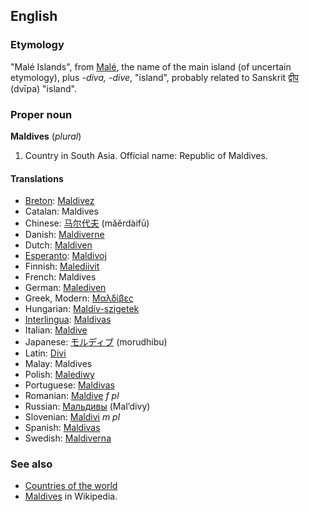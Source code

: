==English==
===Etymology===
"Malé Islands", from [[Malé]], the name of the main island (of uncertain etymology), plus ''-diva, -dive'', "island", probably related to Sanskrit [[द्वीप]] (dvīpa) "island".

===Proper noun===
'''Maldives''' (''plural'')
# Country in South Asia. Official name: Republic of Maldives.

====Translations====
*[[Breton]]: [[Maldivez]]
*Catalan: Maldives
*Chinese: [[马尔代夫]] (mǎěrdàifū)
*Danish: [[Maldiverne]]
*Dutch: [[Maldiven]]
*[[Esperanto]]: [[Maldivoj]]
*Finnish: [[Malediivit]]
*French: Maldives
*German: [[Malediven]]
*Greek, Modern: [[Μαλδίβες]]
*Hungarian: [[Maldív-szigetek]]
*[[Interlingua]]: [[Maldivas]]
*Italian: [[Maldive]]
*Japanese: [[モルディブ]] (morudhibu)
*Latin: [[Divi]] 
*Malay: Maldives
*Polish: [[Malediwy]]
*Portuguese: [[Maldivas]]
*Romanian: [[Maldive]] ''f pl''
*Russian: [[Мальдивы]] (Mal’divy)
*Slovenian: [[Maldivi]] ''m pl''
*Spanish: [[Maldivas]]
*Swedish: [[Maldiverna]]

===See also=== 
*[[Countries of the world]]
*[[w:Maldives|Maldives]] in Wikipedia.